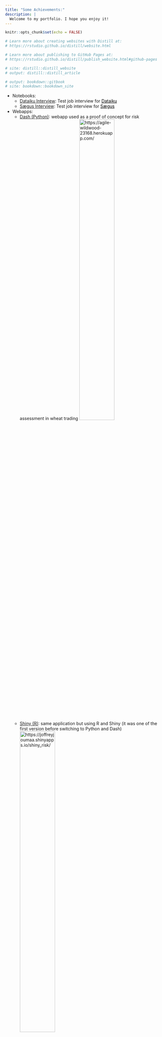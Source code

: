 ```yaml
---
title: "Some Achievements:"
description: |
  Welcome to my portfolio. I hope you enjoy it!
---
```


```r
knitr::opts_chunk$set(echo = FALSE)

# Learn more about creating websites with Distill at:
# https://rstudio.github.io/distill/website.html

# Learn more about publishing to GitHub Pages at:
# https://rstudio.github.io/distill/publish_website.html#github-pages

# site: distill::distill_website
# output: distill::distill_article

# output: bookdown::gitbook
# site: bookdown::bookdown_site

```

* Notebooks:
  - [Dataiku Interview](docs/analysis_jjoumaa.html): Test job interview for <a href="https://www.dataiku.com/" target="_blank" style="color: black; text-decoration: underline;">Dataiku</a>
  - [Sægus Interview](docs/presentation_jjoumaa.html): Test job interview for <a href="https://saegus.com/" target="_blank" style="color: black; text-decoration: underline;">Sægus</a> 
* Webapps:
  - <a href="https://agile-wildwood-23168.herokuapp.com/" target="_blank">Dash (Python)</a>: webapp used as a proof of concept for risk assessment in wheat trading
  ![https://agile-wildwood-23168.herokuapp.com/](./files/dash.png){width=50%}
  - <a href="https://joffreyjoumaa.shinyapps.io/shiny_risk/" target="_blank">Shiny (R)</a>: same application but using R and Shiny (it was one of the first version before switching to Python and Dash)
  ![https://joffreyjoumaa.shinyapps.io/shiny_risk/](./files/shiny.png){width=50%}
* Package:
  - <a href="https://jjoumaa.ddns.net/weanlingNES/" target="_blank">weanlingNES</a>: R package developed as part of my current position. Its goal is to provide in the same place analyses and functions developed within the framework of my postdoc on the ontogeny of diving behavior in northern elephant seals (*Mirounga angustirostris*)
* Publications
  - **Jouma'a, Joffrey** Phd Thesis - 2016: Resource Acquisition Strategies and Cost of Transport in Southern Elephant Seal (<a href="http://www.theses.fr/2016LAROS014" style="color: black; text-decoration: underline;" target="_blank">http://www.theses.fr/2016LAROS014</a>)
  - **Jouma’a, Joffrey**, Yves, Le Bras, Picard, Baptiste & Guinet, Christophe. (2017) Three-dimensional assessment of hunting strategies in a deep diving predator. Marine Ecology Progress Series (<a href="https://www.int-res.com/abstracts/meps/v573/p255-268/" style="color: black; text-decoration: underline;" target="_blank">10.3354/meps12191</a>)
  - **Jouma’a, Joffrey**, Yves, Le Bras, Richard, Gaëtan, Vacquié-Garcia, Jade, El Ksabi, Nory, Picard, Baptiste & Guinet Christophe. (2016) Adjustment of diving behaviour with prey encounters and body condition in a deep diving predator: the Southern Elephant Seal. Functional Ecology, 30, (4), 636-648 (<a href="https://besjournals.onlinelibrary.wiley.com/doi/full/10.1111/1365-2435.12514" style="color: black; text-decoration: underline;" target="_blank">10.1111/1365-2435.12514</a>)
  - Cazau, Dorian, Bonnel, Julien, **Joffrey, Jouma’a**, Yves, Le Bras & Guinet Christophe. (2017) Measuring the marine soundscape of the Indian Ocean with Southern Elephant Seals used as acoustic gliders of opportunity. Journal of Atmospheric and Oceanic Technology (<a href="https://journals.ametsoc.org/view/journals/atot/34/1/jtech-d-16-0124.1.xml" style="color: black; text-decoration: underline;" target="_blank">10.1175/JTECH-D-16-0124.1</a>)
  - Day, Louise, **Jouma’a, Joffrey**, Bonnel, Julien & Guinet Christophe. (2017) Acoustic measurements of post-dive cardiac responses in southern elephant seals (*Mirounga leonina*) during surfacing at sea. Journal of Experimental Biology (<a href="https://journals.biologists.com/jeb/article/220/9/1626/19618/Acoustic-measurements-of-post-dive-cardiac" style="color: black; text-decoration: underline;" target="_blank">10.1242/jeb.146928</a>)
  - Yves, Le Bras, **Jouma’a, Joffrey**, Picard, Baptiste & Guinet Christophe. (2016) How elephant seals (*Mirounga leonina*) adjust their fine scale horizontal movement and diving behaviour in relation to local prey encounter rate. PLoS One (<a href="https://journals.plos.org/plosone/article?id=10.1371/journal.pone.0167226" style="color: black; text-decoration: underline;" target="_blank" >10.1371/journal.pone.0167226</a>)
  - Génin, Alexandre, Richard, Gaëtan, **Jouma’a, Joffrey**, Picard, Baptiste, El Ksabi, Nory, Vacquié-Garcia, Jade & Guinet Christophe. (2015) Characterization of postdive recovery using sound recordings and its relationship to dive duration, exertion and foraging effort of southern elephant seals (*Mirounga leonina*). Marine Mammal Science, 1748-7692 (<a href="https://onlinelibrary.wiley.com/doi/10.1111/mms.12235" style="color: black; text-decoration: underline;" target="_blank">10.1111/mms.12235</a>)
  - Richard, Gaëtan, Vacquié-Garcia, Jade, **Jouma’a, Joffrey**, Picard, Baptiste, Génin, Alexandre, Arnould, John, Bailleul, Frédéric & Guinet, Christophe, (2014) Variation in body condition during the post-moult foraging trip of southern elephant seals and its consequences on diving behaviour. Journal of Experimental Biology, 217, 2609-2619 (<a href="https://journals.biologists.com/jeb/article/217/14/2609/12154/Variation-in-body-condition-during-the-post-moult/" style="color: black; text-decoration: underline;" target="_blank">10.1242/jeb.088542</a>)

